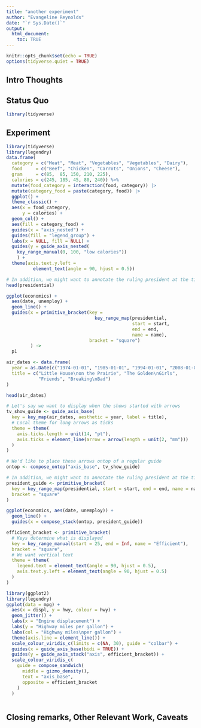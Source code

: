 ```yaml
---
title: "another experiment"
author: "Evangeline Reynolds"
date: "`r Sys.Date()`"
output: 
  html_document:
    toc: TRUE
---
```


```r
knitr::opts_chunk$set(echo = TRUE)
options(tidyverse.quiet = TRUE)
```




## Intro Thoughts


## Status Quo

```r
library(tidyverse)

```

## Experiment

```r
library(tidyverse)
library(legendry)
data.frame(
  category = c("Meat", "Meat", "Vegetables", "Vegetables", "Dairy"),
  food     = c("Beef", "Chicken", "Carrots", "Onions", "Cheese"),
  gram     = c(85,  85, 150, 210, 225),
  calories = c(245, 185, 45, 80, 240)) %>%
  mutate(food_category = interaction(food, category)) |>
  mutate(category_food = paste(category, food)) |>
  ggplot() +
  theme_classic() +
  aes(x = food_category,
      y = calories) +
  geom_col() +
  aes(fill = category_food) +
  guides(x = "axis_nested") +
  guides(fill = "legend_group") +
  labs(x = NULL, fill = NULL) +
  guides(y = guide_axis_nested(
    key_range_manual(0, 100, "low calories"))
    ) +
  theme(axis.text.y.left =
          element_text(angle = 90, hjust = 0.5))

```

```r

# In addition, we might want to annotate the ruling president at the time
head(presidential)

ggplot(economics) +
  aes(date, unemploy) + 
  geom_line() +
  guides(x = primitive_bracket(key = 
                                 key_range_map(presidential, 
                                               start = start, 
                                               end = end, 
                                               name = name),
                               bracket = "square")
         ) ->
  p1

air_dates <- data.frame(
  year = as.Date(c("1974-01-01", "1985-01-01", "1994-01-01", "2008-01-01")),
  title = c("Little House\non the Prairie", "The Golden\nGirls", 
            "Friends", "Breaking\nBad")
)

head(air_dates)

# Let's say we want to display when the shows started with arrows
tv_show_guide <- guide_axis_base(
  key = key_map(air_dates, aesthetic = year, label = title),
  # Local theme for long arrows as ticks
  theme = theme(
    axis.ticks.length = unit(14, "pt"),
    axis.ticks = element_line(arrow = arrow(length = unit(2, "mm")))
  )
)

# We'd like to place these arrows ontop of a regular guide
ontop <- compose_ontop("axis_base", tv_show_guide)

# In addition, we might want to annotate the ruling president at the time
president_guide <- primitive_bracket(
  key = key_range_map(presidential, start = start, end = end, name = name),
  bracket = "square"
)

ggplot(economics, aes(date, unemploy)) +
  geom_line() +
  guides(x = compose_stack(ontop, president_guide))

```



```r
efficient_bracket <- primitive_bracket(
  # Keys determine what is displayed
  key = key_range_manual(start = 25, end = Inf, name = "Efficient"),
  bracket = "square",
  # We want vertical text
  theme = theme(
    legend.text = element_text(angle = 90, hjust = 0.5),
    axis.text.y.left = element_text(angle = 90, hjust = 0.5)
  )
)

library(ggplot2)
library(legendry)
ggplot(data = mpg) +
  aes(x = displ, y = hwy, colour = hwy) +
  geom_jitter() +
  labs(x = "Engine displacement") +
  labs(y = "Highway miles per gallon") +
  labs(col = "Highway miles\nper gallon") +
  theme(axis.line = element_line()) + 
  scale_colour_viridis_c(limits = c(NA, 30), guide = "colbar") +
  guides(x = guide_axis_base(bidi = TRUE)) + 
  guides(y = guide_axis_stack("axis", efficient_bracket)) + 
  scale_colour_viridis_c(
    guide = compose_sandwich(
      middle = gizmo_density(), 
      text = "axis_base",
      opposite = efficient_bracket
    )
  )



```



## Closing remarks, Other Relevant Work, Caveats
